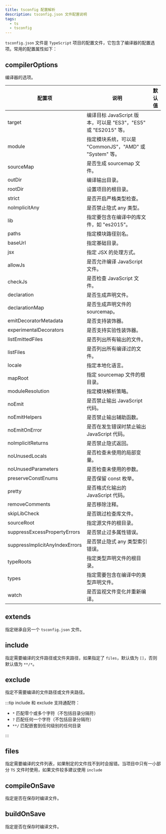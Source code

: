 ```yaml
---
title: tsconfig 配置解析
description: tsconfig.json 文件配置说明
tags:
  - ts
  - tsconfig
---
```


`tsconfig.json` 文件是 `TypeScript` 项目的配置文件，它包含了编译器的配置选项。常用的配置属性如下：

## compilerOptions

编译器的选项。

| 配置项                         | 说明                                                           | 默认值 |
| ------------------------------ | -------------------------------------------------------------- | ------ |
| target                         | 编译目标 JavaScript 版本，可以是 "ES3"，"ES5" 或 "ES2015" 等。 |        |
| module                         | 指定模块系统，可以是 "CommonJS"，"AMD" 或 "System" 等。        |        |
| sourceMap                      | 是否生成 sourcemap 文件。                                      |        |
| outDir                         | 编译输出目录。                                                 |        |
| rootDir                        | 设置项目的根目录。                                             |        |
| strict                         | 是否开启严格类型检查。                                         |        |
| noImplicitAny                  | 是否禁止隐式 any 类型。                                        |
| lib                            | 指定要包含在编译中的库文件，如 "es2015"。                      |        |
| paths                          | 指定模块路径别名。                                             |        |
| baseUrl                        | 指定基础目录。                                                 |        |
| jsx                            | 指定 JSX 的处理方式。                                          |        |
| allowJs                        | 是否允许编译 JavaScript 文件。                                 |        |
| checkJs                        | 是否检查 JavaScript 文件。                                     |        |
| declaration                    | 是否生成声明文件。                                             |        |
| declarationMap                 | 是否生成声明文件的 sourcemap。                                 |        |
| emitDecoratorMetadata          | 是否支持装饰器。                                               |        |
| experimentalDecorators         | 是否支持实验性装饰器。                                         |        |
| listEmittedFiles               | 是否列出所有输出的文件。                                       |        |
| listFiles                      | 是否列出所有编译过的文件。                                     |        |
| locale                         | 指定本地化语言。                                               |        |
| mapRoot                        | 指定 sourcemap 文件的根目录。                                  |        |
| moduleResolution               | 指定模块解析策略。                                             |        |
| noEmit                         | 是否禁止输出 JavaScript 代码。                                 |        |
| noEmitHelpers                  | 是否禁止输出辅助函数。                                         |        |
| noEmitOnError                  | 是否在发生错误时禁止输出 JavaScript 代码。                     |        |
| noImplicitReturns              | 是否禁止隐式返回。                                             |        |
| noUnusedLocals                 | 是否检查未使用的局部变量。                                     |        |
| noUnusedParameters             | 是否检查未使用的参数。                                         |        |
| preserveConstEnums             | 是否保留 const 枚举。                                          |        |
| pretty                         | 是否格式化输出的 JavaScript 代码。                             |        |
| removeComments                 | 是否移除注释。                                                 |        |
| skipLibCheck                   | 是否跳过检查库文件。                                           |        |
| sourceRoot                     | 指定源文件的根目录。                                           |        |
| suppressExcessPropertyErrors   | 是否禁止过多属性错误。                                         |        |
| suppressImplicitAnyIndexErrors | 是否禁止隐式 any 类型索引错误。                                |        |
| typeRoots                      | 指定类型声明文件的根目录。                                     |        |
| types                          | 指定需要包含在编译中的类型声明文件。                           |        |
| watch                          | 是否监视文件变化并重新编译。                                   |        |

## extends

指定继承自另一个 `tsconfig.json` 文件。

## include

指定需要编译的文件路径或文件夹路径，如果指定了 `files`，默认值为 `[]`，否则默认值为 `**/*`。

## exclude

指定不需要编译的文件路径或文件夹路径。

:::tip
include 和 exclude 支持通配符：

- `*` 匹配零个或多个字符（不包括目录分隔符）
- `?` 匹配任何一个字符（不包括目录分隔符）
- `**/` 匹配嵌套到任何级别的任何目录

:::

## files

指定需要编译的文件列表，如果制定的文件找不到时会报错。当项目中只有一小部分 `TS` 文件时使用，如果文件较多建议使用 `include`

## compileOnSave

指定是否在保存时编译文件。

## buildOnSave

指定是否在保存时编译文件。
